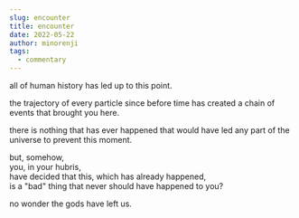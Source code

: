 ```yaml
---
slug: encounter
title: encounter
date: 2022-05-22
author: minorenji
tags:
  - commentary
---
```


all of human history has led up to this point.

the trajectory of every particle since before time has created a chain of events that brought you here. 

there is nothing that has ever happened that would have led any part of the universe to prevent this moment.

but, somehow,   
you, in your hubris,  
have decided that this, which has already happened,  
is a "bad" thing that never should have happened to you?

no wonder the gods have left us.  